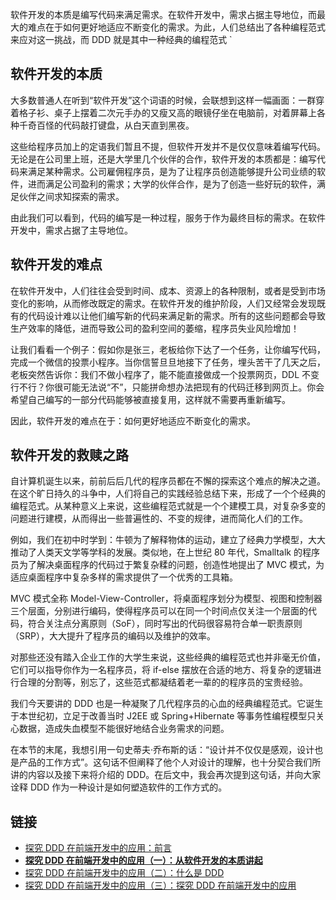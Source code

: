 软件开发的本质是编写代码来满足需求。在软件开发中，需求占据主导地位，而最大的难点在于如何更好地适应不断变化的需求。为此，人们总结出了各种编程范式来应对这一挑战，而 DDD 就是其中一种经典的编程范式
`

## 软件开发的本质

大多数普通人在听到“软件开发”这个词语的时候，会联想到这样一幅画面：一群穿着格子衫、桌子上摆着二次元手办的又瘦又高的眼镜仔坐在电脑前，对着屏幕上各种千奇百怪的代码敲打键盘，从白天直到黑夜。

这些给程序员加上的定语我们暂且不提，但软件开发并不是仅仅意味着编写代码。无论是在公司里上班，还是大学里几个伙伴的合作，软件开发的本质都是：编写代码来满足某种需求。公司雇佣程序员，是为了让程序员创造能够提升公司业绩的软件，进而满足公司盈利的需求；大学的伙伴合作，是为了创造一些好玩的软件，满足伙伴之间求知探索的需求。

由此我们可以看到，代码的编写是一种过程，服务于作为最终目标的需求。在软件开发中，需求占据了主导地位。

## 软件开发的难点

在软件开发中，人们往往会受到时间、成本、资源上的各种限制，或者是受到市场变化的影响，从而修改既定的需求。在软件开发的维护阶段，人们又经常会发现既有的代码设计难以让他们编写新的代码来满足新的需求。所有的这些问题都会导致生产效率的降低，进而导致公司的盈利空间的萎缩，程序员失业风险增加！

让我们看看一个例子：假如你是张三，老板给你下达了一个任务，让你编写代码，完成一个微信的投票小程序。当你信誓旦旦地接下了任务，埋头苦干了几天之后，老板突然告诉你：我们不做小程序了，能不能直接做成一个投票网页，DDL 不变行不行？你很可能无法说“不”，只能拼命想办法把现有的代码迁移到网页上。你会希望自己编写的一部分代码能够被直接复用，这样就不需要再重新编写。

因此，软件开发的难点在于：如何更好地适应不断变化的需求。

## 软件开发的救赎之路

自计算机诞生以来，前前后后几代的程序员都在不懈的探索这个难点的解决之道。在这个旷日持久的斗争中，人们将自己的实践经验总结下来，形成了一个个经典的编程范式。从某种意义上来说，这些编程范式就是一个个建模工具，对复杂多变的问题进行建模，从而得出一些普遍性的、不变的规律，进而简化人们的工作。

例如，我们在初中时学到：牛顿为了解释物体的运动，建立了经典力学模型，大大推动了人类天文学等学科的发展。类似地，在上世纪 80 年代，Smalltalk 的程序员为了解决桌面程序的代码过于繁复杂糅的问题，创造性地提出了 MVC 模式，为适应桌面程序中复杂多样的需求提供了一个优秀的工具箱。

MVC 模式全称 Model-View-Controller，将桌面程序划分为模型、视图和控制器三个层面，分别进行编码，使得程序员可以在同一个时间点仅关注一个层面的代码，符合关注点分离原则（SoF），同时写出的代码很容易符合单一职责原则（SRP），大大提升了程序员的编码以及维护的效率。

对那些还没有踏入企业工作的大学生来说，这些经典的编程范式也并非毫无价值，它们可以指导你作为一名程序员，将 if-else 摆放在合适的地方、将复杂的逻辑进行合理的分割等，别忘了，这些范式都凝结着老一辈的的程序员的宝贵经验。

我们今天要讲的 DDD 也是一种凝聚了几代程序员的心血的经典编程范式。它诞生于本世纪初，立足于改善当时 J2EE 或 Spring+Hibernate 等事务性编程模型只关心数据，造成失血模型不能很好地结合业务需求的问题。

在本节的末尾，我想引用一句史蒂夫·乔布斯的话：“设计并不仅仅是感观，设计也是产品的工作方式”。这句话不但阐释了他个人对设计的理解，也十分契合我们所讲的内容以及接下来将介绍的 DDD。在后文中，我会再次提到这句话，并向大家诠释 DDD 作为一种设计是如何塑造软件的工作方式的。

## 链接

- [探究 DDD 在前端开发中的应用：前言](/articles/frontend-with-ddd)
- **[探究 DDD 在前端开发中的应用（一）：从软件开发的本质讲起](/articles/frontend-with-ddd-1)**
- [探究 DDD 在前端开发中的应用（二）：什么是 DDD](/articles/frontend-with-ddd-2)
- [探究 DDD 在前端开发中的应用（三）：探究 DDD 在前端开发中的应用](/articles/frontend-with-ddd-3)
